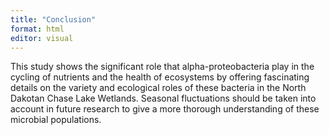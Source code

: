 ```yaml
---
title: "Conclusion"
format: html
editor: visual
---
```


This study shows the significant role that alpha-proteobacteria play in the cycling of nutrients and the health of ecosystems by offering fascinating details on the variety and ecological roles of these bacteria in the North Dakotan Chase Lake Wetlands. Seasonal fluctuations should be taken into account in future research to give a more thorough understanding of these microbial populations.
